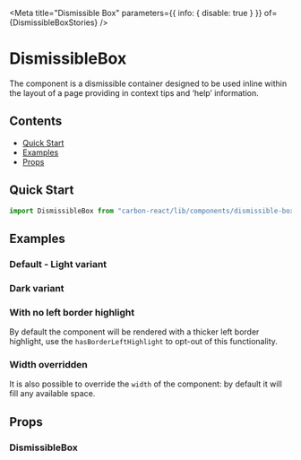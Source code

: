 

<Meta
  title="Dismissible Box"
  parameters={{ info: { disable: true } }}
  of={DismissibleBoxStories}
/>

# DismissibleBox

The component is a dismissible container designed to be used inline within the layout of a page providing in context tips
and ‘help’ information.

## Contents

- [Quick Start](#quick-start)
- [Examples](#examples)
- [Props](#props)

## Quick Start

```javascript
import DismissibleBox from "carbon-react/lib/components/dismissible-box";
```

## Examples

### Default - Light variant

<Canvas of={DismissibleBoxStories.DefaultLightVariant} />

### Dark variant

<Canvas of={DismissibleBoxStories.DefaultDarkVariant} />

### With no left border highlight

By default the component will be rendered with a thicker left border highlight, use the `hasBorderLeftHighlight` to opt-out
of this functionality.

<Canvas
  of={DismissibleBoxStories.WithNoLeftBorderHighlight}
/>

### Width overridden

It is also possible to override the `width` of the component: by default it will fill any available space.

<Canvas of={DismissibleBoxStories.WidthOverridden} />

## Props

### DismissibleBox

<ArgTypes of={DismissibleBoxStories} />
